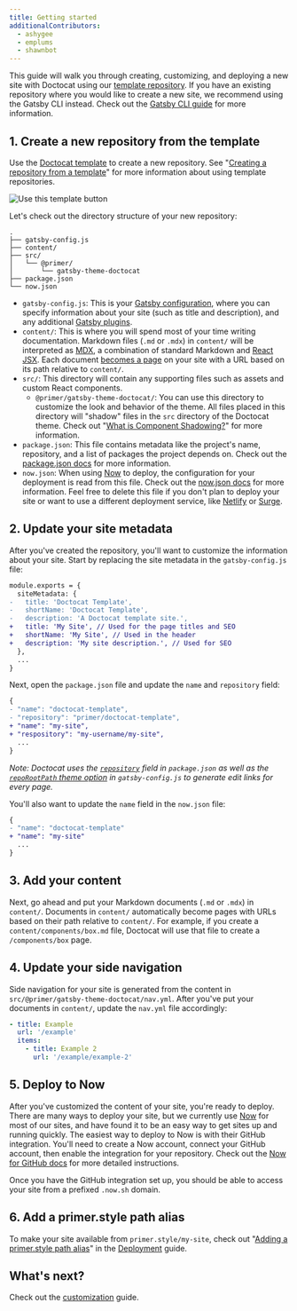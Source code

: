 ```yaml
---
title: Getting started
additionalContributors:
  - ashygee
  - emplums
  - shawnbot
---
```


This guide will walk you through creating, customizing, and deploying a new site with Doctocat using our [template repository](https://github.com/primer/doctocat-template). If you have an existing repository where you would like to create a new site, we recommend using the Gatsby CLI instead. Check out the [Gatsby CLI guide](/getting-started/gatsby-cli) for more information.

## 1. Create a new repository from the template

Use the [Doctocat template](https://github.com/primer/doctocat-starter) to create a new repository. See "[Creating a repository from a template](https://help.github.com/en/articles/creating-a-repository-from-a-template)" for more information about using template repositories.

![Use this template button](https://help.github.com/assets/images/help/repository/use-this-template-button.png)

Let's check out the directory structure of your new repository:

```
.
├── gatsby-config.js
├── content/
├── src/
│   └── @primer/
│       └── gatsby-theme-doctocat
├── package.json
└── now.json
```

- `gatsby-config.js`: This is your [Gatsby configuration](https://www.gatsbyjs.org/docs/gatsby-config/), where you can specify information about your site (such as title and description), and any additional [Gatsby plugins](https://www.gatsbyjs.org/plugins/).
- `content/`: This is where you will spend most of your time writing documentation. Markdown files (`.md` or `.mdx`) in `content/` will be interpreted as [MDX](https://mdxjs.com/), a combination of standard Markdown and [React JSX](https://reactjs.org/docs/jsx-in-depth.html). Each document [becomes a page](https://www.gatsbyjs.org/docs/recipes/#creating-pages) on your site with a URL based on its path relative to `content/`.
- `src/`: This directory will contain any supporting files such as assets and custom React components.
  - `@primer/gatsby-theme-doctocat/`: You can use this directory to customize the look and behavior of the theme. All files placed in this directory will "shadow" files in the `src` directory of the Doctocat theme. Check out "[What is Component Shadowing?](https://www.gatsbyjs.org/blog/2019-04-29-component-shadowing/)" for more information.
- `package.json`: This file contains metadata like the project's name, repository, and a list of packages the project depends on. Check out the [package.json docs](https://docs.npmjs.com/files/package.json) for more information.
- `now.json`: When using [Now](https://zeit.co/now) to deploy, the configuration for your deployment is read from this file. Check out the [now.json docs](https://zeit.co/docs/v2/deployments/configuration/?query=now.json) for more information. Feel free to delete this file if you don't plan to deploy your site or want to use a different deployment service, like [Netlify](https://www.netlify.com/) or [Surge](https://surge.sh/).

## 2. Update your site metadata

After you've created the repository, you'll want to customize the information about your site. Start by replacing the site metadata in the `gatsby-config.js` file:

```diff
module.exports = {
  siteMetadata: {
-   title: 'Doctocat Template',
-   shortName: 'Doctocat Template',
-   description: 'A Doctocat template site.',
+   title: 'My Site', // Used for the page titles and SEO
+   shortName: 'My Site', // Used in the header
+   description: 'My site description.', // Used for SEO
  },
  ...
}
```

Next, open the `package.json` file and update the `name` and `repository` field:

```diff
{
- "name": "doctocat-template",
- "repository": "primer/doctocat-template",
+ "name": "my-site",
+ "respository": "my-username/my-site",
  ...
}
```

_Note: Doctocat uses the [`repository`](https://docs.npmjs.com/files/package.json#repository) field in `package.json` as well as the [`repoRootPath` theme option](/theme-options) in `gatsby-config.js` to generate edit links for every page._

You'll also want to update the `name` field in the `now.json` file:

```diff
{
- "name": "doctocat-template"
+ "name": "my-site"
  ...
}
```

## 3. Add your content

Next, go ahead and put your Markdown documents (`.md` or `.mdx`) in `content/`. Documents in `content/` automatically become pages with URLs based on their path relative to `content/`. For example, if you create a `content/components/box.md` file, Doctocat will use that file to create a `/components/box` page.

## 4. Update your side navigation

Side navigation for your site is generated from the content in `src/@primer/gatsby-theme-doctocat/nav.yml`. After you've put your documents in `content/`, update the `nav.yml` file accordingly:

```yml
- title: Example
  url: '/example'
  items:
    - title: Example 2
      url: '/example/example-2'
```

## 5. Deploy to Now

After you've customized the content of your site, you're ready to deploy. There are many ways to deploy your site, but we currently use [Now](https://zeit.co/now) for most of our sites, and have found it to be an easy way to get sites up and running quickly. The easiest way to deploy to Now is with their GitHub integration. You'll need to create a Now account, connect your GitHub account, then enable the integration for your repository. Check out the [Now for GitHub docs](https://zeit.co/docs/v2/integrations/now-for-github/) for more detailed instructions.

Once you have the GitHub integration set up, you should be able to access your site from a prefixed `.now.sh` domain.

## 6. Add a primer.style path alias

To make your site available from `primer.style/my-site`, check out "[Adding a primer.style path alias](/usage/deployment#adding-a-primer.style-path-alias)" in the [Deployment](/usage/deployment) guide.

## What's next?

Check out the [customization](/usage/customization) guide.
